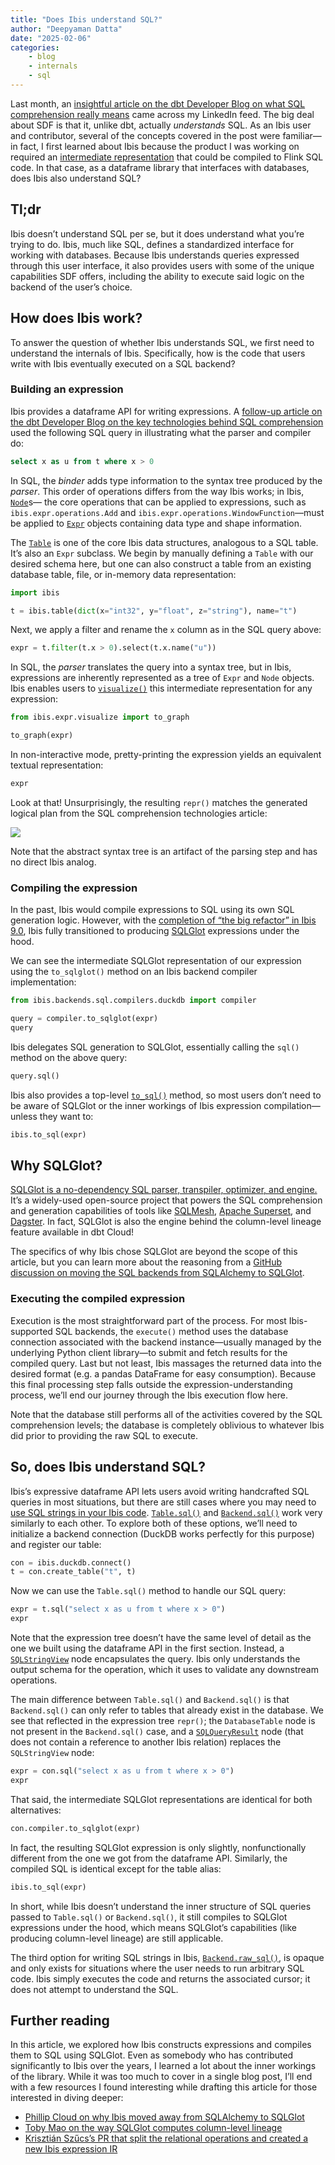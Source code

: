 ```yaml
---
title: "Does Ibis understand SQL?"
author: "Deepyaman Datta"
date: "2025-02-06"
categories:
    - blog
    - internals
    - sql
---
```


Last month, an [insightful article on the dbt Developer Blog on what SQL comprehension really means](https://docs.getdbt.com/blog/the-levels-of-sql-comprehension)
came across my LinkedIn feed. The big deal about SDF is that it, unlike dbt, actually _understands_
SQL. As an Ibis user and contributor, several of the concepts covered in the post were familiar—in
fact, I first learned about Ibis because the product I was working on required an
[intermediate representation](https://en.wikipedia.org/wiki/Intermediate_representation) that could
be compiled to Flink SQL code. In that case, as a dataframe library that interfaces with databases,
does Ibis also understand SQL?

## Tl;dr

Ibis doesn't understand SQL per se, but it does understand what you're trying to do. Ibis, much like
SQL, defines a standardized interface for working with databases. Because Ibis understands queries
expressed through this user interface, it also provides users with some of the unique capabilities
SDF offers, including the ability to execute said logic on the backend of the user's choice.

## How does Ibis work?

To answer the question of whether Ibis understands SQL, we first need to understand the internals of
Ibis. Specifically, how is the code that users write with Ibis eventually executed on a SQL backend?

### Building an expression

Ibis provides a dataframe API for writing expressions. A
[follow-up article on the dbt Developer Blog on the key technologies behind SQL comprehension](https://docs.getdbt.com/blog/sql-comprehension-technologies)
used the following SQL query in illustrating what the parser and compiler do:

```sql
select x as u from t where x > 0
```

In SQL, the _binder_ adds type information to the syntax tree produced by the _parser_. This order
of operations differs from the way Ibis works; in Ibis, [`Node`](../../concepts/internals.qmd#the-ibis.expr.types.node-class)s—
the core operations that can be applied to expressions, such as `ibis.expr.operations.Add` and
`ibis.expr.operations.WindowFunction`—must be applied to [`Expr`](../../concepts/internals.qmd#the-expr-class)
objects containing data type and shape information.

The [`Table`](../../reference/expression-tables.qmd#ibis.expr.types.relations.Table) is one of the
core Ibis data structures, analogous to a SQL table. It's also an `Expr` subclass. We begin by
manually defining a `Table` with our desired schema here, but one can also construct a table from an
existing database table, file, or in-memory data representation:

```python
import ibis

t = ibis.table(dict(x="int32", y="float", z="string"), name="t")
```

Next, we apply a filter and rename the `x` column as in the SQL query above:

```python
expr = t.filter(t.x > 0).select(t.x.name("u"))
```

In SQL, the _parser_ translates the query into a syntax tree, but in Ibis, expressions are
inherently represented as a tree of `Expr` and `Node` objects. Ibis enables users to [`visualize()`](../../reference/expression-tables.qmd#ibis.expr.types.relations.Table.visualize)
this intermediate representation for any expression:

```python
from ibis.expr.visualize import to_graph

to_graph(expr)
```

In non-interactive mode, pretty-printing the expression yields an equivalent textual representation:

```python
expr
```

Look at that! Unsurprisingly, the resulting `repr()` matches the generated logical plan from the SQL
comprehension technologies article:

![](logical_plan.png)

Note that the abstract syntax tree is an artifact of the parsing step and has no direct Ibis analog.

### Compiling the expression

In the past, Ibis would compile expressions to SQL using its own SQL generation logic. However, with
the [completion of "the big refactor" in Ibis 9.0](https://ibis-project.org/posts/ibis-version-9.0.0-release/),
Ibis fully transitioned to producing [SQLGlot](https://github.com/tobymao/sqlglot) expressions under
the hood.

We can see the intermediate SQLGlot representation of our expression using the `to_sqlglot()` method
on an Ibis backend compiler implementation:

```python
from ibis.backends.sql.compilers.duckdb import compiler

query = compiler.to_sqlglot(expr)
query
```

Ibis delegates SQL generation to SQLGlot, essentially calling the `sql()` method on the above query:

```python
query.sql()
```

Ibis also provides a top-level [`to_sql()`](../../reference/expression-generic.qmd#ibis.to_sql)
method, so most users don't need to be aware of SQLGlot or the inner workings of Ibis expression
compilation—unless they want to:

```python
ibis.to_sql(expr)
```

::: {.callout-tip}
## Why SQLGlot?

[SQLGlot is a no-dependency SQL parser, transpiler, optimizer, and engine.](https://sqlglot.com/sqlglot.html)
It's a widely-used open-source project that powers the SQL comprehension and generation capabilities
of tools like [SQLMesh](https://github.com/TobikoData/sqlmesh), [Apache Superset](https://github.com/apache/superset),
and [Dagster](https://github.com/dagster-io/dagster). In fact, SQLGlot is also the engine behind the
column-level lineage feature available in dbt Cloud!

The specifics of why Ibis chose SQLGlot are beyond the scope of this article, but you can learn more
about the reasoning from a [GitHub discussion on moving the SQL backends from SQLAlchemy to SQLGlot](https://github.com/ibis-project/ibis/discussions/7213).
:::

### Executing the compiled expression

Execution is the most straightforward part of the process. For most Ibis-supported SQL backends, the
`execute()` method uses the database connection associated with the backend instance—usually managed
by the underlying Python client library—to submit and fetch results for the compiled query. Last but
not least, Ibis massages the returned data into the desired format (e.g. a pandas DataFrame for easy
consumption). Because this final processing step falls outside the expression-understanding process,
we'll end our journey through the Ibis execution flow here.

Note that the database still performs all of the activities covered by the SQL comprehension levels;
the database is completely oblivious to whatever Ibis did prior to providing the raw SQL to execute.

## So, does Ibis understand SQL?

Ibis's expressive dataframe API lets users avoid writing handcrafted SQL queries in most situations,
but there are still cases where you may need to [use SQL strings in your Ibis code](../../how-to/extending/sql).
[`Table.sql()`](../../reference/expression-tables.qmd#ibis.expr.types.relations.Table.sql) and
[`Backend.sql()`](../../backends/duckdb.qmd#ibis.backends.duckdb.Backend.sql) work very similarly to
each other. To explore both of these options, we'll need to initialize a backend connection (DuckDB
works perfectly for this purpose) and register our table:

```python
con = ibis.duckdb.connect()
t = con.create_table("t", t)
```

Now we can use the `Table.sql()` method to handle our SQL query:

```python
expr = t.sql("select x as u from t where x > 0")
expr
```

Note that the expression tree doesn't have the same level of detail as the one we built using the
dataframe API in the first section. Instead, a [`SQLStringView`](../../reference/operations.qmd#ibis.expr.operations.relations.SQLStringView)
node encapsulates the query. Ibis only understands the output schema for the operation, which it
uses to validate any downstream operations.

The main difference between `Table.sql()` and `Backend.sql()` is that `Backend.sql()` can only refer
to tables that already exist in the database. We see that reflected in the expression tree `repr()`;
the `DatabaseTable` node is not present in the `Backend.sql()` case, and a [`SQLQueryResult`](../../reference/operations.qmd#ibis.expr.operations.relations.SQLQueryResult)
node (that does not contain a reference to another Ibis relation) replaces the `SQLStringView` node:

```python
expr = con.sql("select x as u from t where x > 0")
expr
```

That said, the intermediate SQLGlot representations are identical for both alternatives:

```python
con.compiler.to_sqlglot(expr)
```

In fact, the resulting SQLGlot expression is only slightly, nonfunctionally different from the one
we got from the dataframe API. Similarly, the compiled SQL is identical except for the table alias:

```python
ibis.to_sql(expr)
```

In short, while Ibis doesn't understand the inner structure of SQL queries passed to `Table.sql()`
or `Backend.sql()`, it still compiles to SQLGlot expressions under the hood, which means SQLGlot's
capabilities (like producing column-level lineage) are still applicable.

The third option for writing SQL strings in Ibis, [`Backend.raw_sql()`](../../backends/duckdb.qmd#ibis.backends.duckdb.Backend.raw_sql),
is opaque and only exists for situations where the user needs to run arbitrary SQL code. Ibis simply
executes the code and returns the associated cursor; it does not attempt to understand the SQL.

## Further reading

In this article, we explored how Ibis constructs expressions and compiles them to SQL using SQLGlot.
Even as somebody who has contributed significantly to Ibis over the years, I learned a lot about the
inner workings of the library. While it was too much to cover in a single blog post, I'll end with a
few resources I found interesting while drafting this article for those interested in diving deeper:

- [Phillip Cloud on why Ibis moved away from SQLAlchemy to SQLGlot](https://github.com/ibis-project/ibis/discussions/7213)
- [Toby Mao on the way SQLGlot computes column-level lineage](https://www.linkedin.com/posts/toby-mao_the-way-sqlglot-computes-column-level-lineage-activity-7166683013311852547-on21/)
- [Krisztián Szűcs's PR that split the relational operations and created a new Ibis expression IR](https://github.com/ibis-project/ibis/pull/7752)
